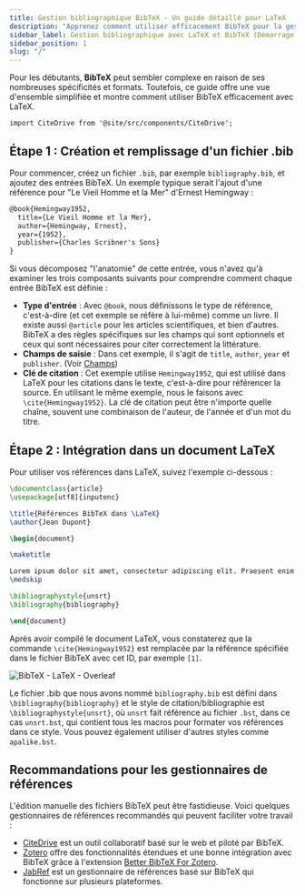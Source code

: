 ```yaml
---
title: Gestion bibliographique BibTeX - Un guide détaillé pour LaTeX
description: "Apprenez comment utiliser efficacement BibTeX pour la gestion bibliographique avec LaTeX, de la création d'un fichier .bib à son intégration dans votre document LaTeX."
sidebar_label: Gestion bibliographique avec LaTeX et BibTeX (Démarrage rapide)
sidebar_position: 1
slug: "/"
---
```


Pour les débutants, **BibTeX** peut sembler complexe en raison de ses nombreuses spécificités et formats. Toutefois, ce guide offre une vue d'ensemble simplifiée et montre comment utiliser BibTeX efficacement avec LaTeX.

```mdx-code-block
import CiteDrive from '@site/src/components/CiteDrive';
```
<CiteDrive /> 

## Étape 1 : Création et remplissage d'un fichier .bib

Pour commencer, créez un fichier `.bib`, par exemple `bibliography.bib`, et ajoutez des entrées BibTeX. Un exemple typique serait l'ajout d'une référence pour "Le Vieil Homme et la Mer" d'Ernest Hemingway :

```latex
@book{Hemingway1952,
  title={Le Vieil Homme et la Mer},
  author={Hemingway, Ernest},
  year={1952},
  publisher={Charles Scribner's Sons}
}
```

Si vous décomposez "l'anatomie" de cette entrée, vous n'avez qu'à examiner les trois composants suivants pour comprendre comment chaque entrée BibTeX est définie :

- **Type d'entrée** : Avec `@book`, nous définissons le type de référence, c'est-à-dire (et cet exemple se réfère à lui-même) comme un livre. Il existe aussi `@article` pour les articles scientifiques, et bien d'autres. BibTeX a des règles spécifiques sur les champs qui sont optionnels et ceux qui sont nécessaires pour citer correctement la littérature.
- **Champs de saisie** : Dans cet exemple, il s'agit de `title`, `author`, `year` et `publisher`. (Voir [Champs](/fields))
- **Clé de citation** : Cet exemple utilise `Hemingway1952`, qui est utilisé dans LaTeX pour les citations dans le texte, c'est-à-dire pour référencer la source. En utilisant le même exemple, nous le faisons avec `\cite{Hemingway1952}`. La clé de citation peut être n'importe quelle chaîne, souvent une combinaison de l'auteur, de l'année et d'un mot du titre.

## Étape 2 : Intégration dans un document LaTeX

Pour utiliser vos références dans LaTeX, suivez l'exemple ci-dessous :

```latex
\documentclass{article}
\usepackage[utf8]{inputenc}

\title{Références BibTeX dans \LaTeX}
\author{Jean Dupont}

\begin{document}

\maketitle

Lorem ipsum dolor sit amet, consectetur adipiscing elit. Praesent enim urna, dapibus et bibendum vel, consectetur et turpis. Cras a molestie nulla. \cite{Hemingway1952}
\medskip

\bibliographystyle{unsrt}
\bibliography{bibliography}

\end{document}
```

Après avoir compilé le document LaTeX, vous constaterez que la commande `\cite{Hemingway1952}` est remplacée par la référence spécifiée dans le fichier BibTeX avec cet ID, par exemple `[1]`.

![BibTeX - LaTeX - Overleaf](@site/static/img/tutorial/LaTeX_Overleaf_BibTeX-Example.png)

Le fichier .bib que nous avons nommé `bibliography.bib` est défini dans `\bibliography{bibliography}` et le style de citation/bibliographie est `\bibliographystyle{unsrt}`, où `unsrt` fait référence au fichier `.bst`, dans ce cas `unsrt.bst`, qui contient tous les macros pour formater vos références dans ce style. Vous pouvez également utiliser d'autres styles comme `apalike.bst`.

## Recommandations pour les gestionnaires de références

L'édition manuelle des fichiers BibTeX peut être fastidieuse. Voici quelques gestionnaires de références recommandés qui peuvent faciliter votre travail :

- [CiteDrive](https://www.citedrive.com/) est un outil collaboratif basé sur le web et piloté par BibTeX.
- [Zotero](https://www.zotero.org/) offre des fonctionnalités étendues et une bonne intégration avec BibTeX grâce à l'extension [Better BibTeX For Zotero](https://retorque.re/zotero-better-bibtex/).
- [JabRef](https://www.jabref.org/) est un gestionnaire de références basé sur BibTeX qui fonctionne sur plusieurs plateformes.